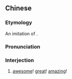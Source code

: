 {{also|赛高}}
==Chinese==
{{zh-forms|s=赛高}}

===Etymology===
An imitation of {{etyl|ja|zh}} {{ja-l|最高|さいこう|saikō}}.

===Pronunciation===
{{zh-pron
|m=sàigāo
|cat=intj
}}

===Interjection===
{{zh-interj}}

# {{lb|zh|ACG|internet slang}} [[awesome]]! [[great]]! [[amazing]]!